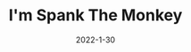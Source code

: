 ---
title: I'm Spank The Monkey
description: In this game you destroy a monkey by hitting him with 200 mph speeds.
date: 2022-1-30
type: Flash
name: slapthemonkey
credits:
- Game by Newgrounds
---